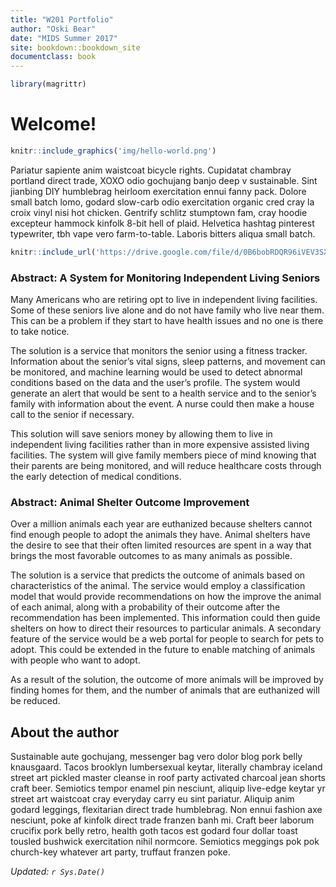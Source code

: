 ```yaml
---
title: "W201 Portfolio"
author: "Oski Bear"
date: "MIDS Summer 2017"
site: bookdown::bookdown_site
documentclass: book
---
```


<!-- This won't be displayed but it will initialize your R session. Add any R libraries you need here. -->
```r
library(magrittr)
```


# Welcome!

<!-- You can include images saved within your repo... -->
```r
knitr::include_graphics('img/hello-world.png')
```

Pariatur sapiente anim  waistcoat bicycle rights.  Cupidatat  chambray portland direct trade, XOXO odio gochujang banjo deep v sustainable.  Sint  jianbing DIY humblebrag heirloom exercitation ennui fanny pack.  Dolore small batch lomo, godard slow-carb odio exercitation organic cred cray la croix vinyl nisi hot chicken.  Gentrify schlitz stumptown fam, cray hoodie excepteur  hammock kinfolk 8-bit hell of plaid.  Helvetica hashtag pinterest typewriter, tbh vape vero farm-to-table.  Laboris  bitters aliqua small batch.

<!-- Below this line is just examples of how you can embed video from Google Drive. First you have to enable sharing, then just get the object ID which is that long string between d/ and /preview and will also be appended to any sharing link you generate for your video. -->
<p>
```r
knitr::include_url('https://drive.google.com/file/d/0B6bobRDQR96iVEV3SXJJal9CczQ/preview')
```

### Abstract: A System for Monitoring Independent Living Seniors 

Many Americans who are retiring opt to live in independent living facilities.  Some of these seniors live alone and do not have family who live near them.  This can be a problem if they start to have health issues and no one is there to take notice.

The solution is a service that monitors the senior using a fitness tracker.  Information about the senior’s vital signs, sleep patterns, and movement can be monitored, and machine learning would be used to detect abnormal conditions based on the data and the user’s profile.  The system would generate an alert that would be sent to a health service and to the senior’s family with information about the event.  A nurse could then make a house call to the senior if necessary.

This solution will save seniors money by allowing them to live in independent living facilities rather than in more expensive assisted living facilities.  The system will give family members piece of mind knowing that their parents are being monitored, and will reduce healthcare costs through the early detection of medical conditions.

### Abstract: Animal Shelter Outcome Improvement

Over a million animals each year are euthanized because shelters cannot find enough people to adopt the animals they have.  Animal shelters have the desire to see that their often limited resources are spent in a way that brings the most favorable outcomes to as many animals as possible.

The solution is a service that predicts the outcome of animals based on characteristics of the animal.  The service would employ a classification model that would provide recommendations on how the improve the animal of each animal, along with a probability of their outcome after the recommendation has been implemented.  This information could then guide shelters on how to direct their resources to particular animals.  A secondary feature of the service would be a web portal for people to search for pets to adopt.  This could be extended in the future to enable matching of animals with people who want to adopt.

As a result of the solution, the outcome of more animals will be improved by finding homes for them, and the number of animals that are euthanized will be reduced.

## About the author

Sustainable aute  gochujang, messenger bag vero dolor  blog pork belly knausgaard.  Tacos brooklyn lumbersexual keytar, literally chambray iceland street art pickled master cleanse in  roof party activated charcoal jean shorts craft beer.  Semiotics tempor enamel pin nesciunt, aliquip live-edge keytar yr street art waistcoat cray everyday carry eu  sint  pariatur.  Aliquip anim  godard leggings, flexitarian direct trade  humblebrag.  Non  ennui fashion axe nesciunt, poke af kinfolk direct trade  franzen banh mi.  Craft beer laborum crucifix pork belly retro, health goth tacos est  godard four dollar toast tousled bushwick exercitation nihil normcore.  Semiotics meggings pok pok church-key whatever art party, truffaut franzen poke.

*Updated: `r Sys.Date()`*
